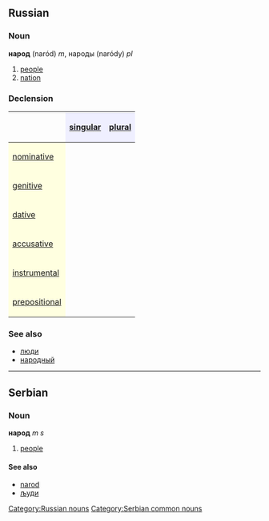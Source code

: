 ==Russian==
[[Category:Russian nouns]]
===Noun===
'''народ''' (naród) ''m'', народы (naródy) ''pl''

#[[people]]
#[[nation]]

===Declension===
{| border="1" cellpadding="4" cellspacing="0"
!
! style="background-color: #EFEFFF" align="center"|[[singular]]
! style="background-color: #EFEFFF" align="center"|[[plural]]
|-
! style="background-color: #FFFFE0" align="left"|[[nominative case|nominative]]
| align="center"|{{RUchar|наро́д}}
| align="center"|{{RUchar|наро́ды}}
|-
! style="background-color: #FFFFE0" align="left"|[[genitive case|genitive]]
| align="center"|{{RUchar|наро́да}}
| align="center"|{{RUchar|наро́дов}}
|-
! style="background-color: #FFFFE0" align="left"|[[dative case|dative]]
| align="center"|{{RUchar|наро́ду}}
| align="center"|{{RUchar|наро́дам}}
|-
! style="background-color: #FFFFE0" align="left"|[[accusative case|accusative]]
| align="center"|{{RUchar|наро́д}}
| align="center"|{{RUchar|наро́ды}}
|-
! style="background-color: #FFFFE0" align="left"|[[instrumental case|instrumental]]
| align="center"|{{RUchar|наро́дом}}
| align="center"|{{RUchar|наро́дами}}
|-
! style="background-color: #FFFFE0" align="left"|[[prepositional case|prepositional]]
| align="center"|{{RUchar|о наро́де}}
| align="center"|{{RUchar|о наро́дах}}
|}

===See also===
*[[люди]]
*[[народный]]


----
==Serbian==
===Noun===
'''народ''' ''m s''
#[[people]]
====See also====
*[[narod]]
*[[људи]]
[[Category:Serbian common nouns]]